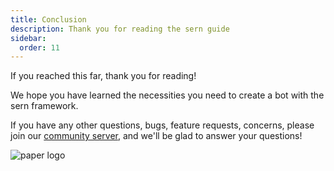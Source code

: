 ```yaml
---
title: Conclusion
description: Thank you for reading the sern guide
sidebar:
  order: 11
---
```


If you reached this far, thank you for reading!

We hope you have learned the necessities you need to create a bot with the sern framework.

If you have any other questions, bugs, feature requests, concerns, please join our [community server](https://sern.dev/discord), and we'll be glad to answer your questions!

![paper logo](~/assets/blog/paper-logo.png)
